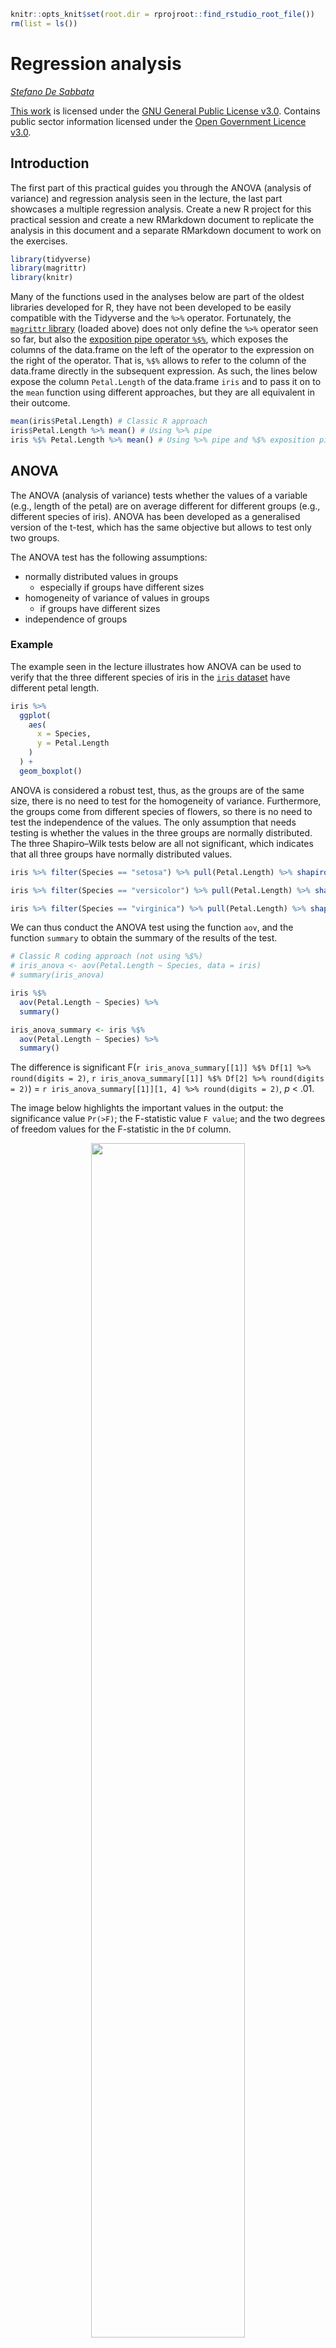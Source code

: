 ```r
knitr::opts_knit$set(root.dir = rprojroot::find_rstudio_root_file())
rm(list = ls())
```

# Regression analysis

*[Stefano De Sabbata](https://stefanodesabbata.com)*

[This work](https://github.com/sdesabbata/granolarr) is licensed under the [GNU General Public License v3.0](https://www.gnu.org/licenses/gpl-3.0.html). Contains public sector information licensed under the [Open Government Licence v3.0](http://www.nationalarchives.gov.uk/doc/open-government-licence).

## Introduction

The first part of this practical guides you through the ANOVA (analysis of variance) and regression analysis seen in the lecture, the last part showcases a multiple regression analysis. Create a new R project for this practical session and create a new RMarkdown document to replicate the analysis in this document and a separate RMarkdown document to work on the exercises.

```r
library(tidyverse)
library(magrittr)
library(knitr)
```

Many of the functions used in the analyses below are part of the oldest libraries developed for R, they have not been developed to be easily compatible with the Tidyverse and the `%>%` operator. Fortunately, the [`magrittr` library](https://magrittr.tidyverse.org/index.html) (loaded above) does not only define the `%>%` operator seen so far, but also the [exposition pipe operator `%$%`](https://magrittr.tidyverse.org/reference/exposition.html), which exposes the columns of the data.frame on the left of the operator to the expression on the right of the operator. That is, `%$%` allows to refer to the column of the data.frame directly in the subsequent expression. As such, the lines below expose the column `Petal.Length` of the data.frame `iris` and to pass it on to the `mean` function using different approaches, but they are all equivalent in their outcome.

```r
mean(iris$Petal.Length) # Classic R approach
iris$Petal.Length %>% mean() # Using %>% pipe 
iris %$% Petal.Length %>% mean() # Using %>% pipe and %$% exposition pipe
```

## ANOVA

The ANOVA (analysis of variance) tests whether the values of a variable (e.g., length of the petal) are on average different for different groups (e.g., different species of iris). ANOVA has been developed as a generalised version of the t-test, which has the same objective but allows to test only two groups. 

The ANOVA test has the following assumptions:

- normally distributed values in groups
    - especially if groups have different sizes
- homogeneity of variance of values in groups
    - if groups have different sizes
- independence of groups

### Example

The example seen in the lecture illustrates how ANOVA can be used to verify that the three different species of iris in the [`iris` dataset](https://stat.ethz.ch/R-manual/R-devel/library/datasets/html/iris.html) have different petal length.

```r
iris %>%
  ggplot(
    aes(
      x = Species, 
      y = Petal.Length
    )
  ) +
  geom_boxplot()
```

ANOVA is considered a robust test, thus, as the groups are of the same size, there is no need to test for the homogeneity of variance. Furthermore, the groups come from different species of flowers, so there is no need to test the independence of the values. The only assumption that needs testing is whether the values in the three groups are normally distributed. The three Shapiro–Wilk tests below are all not significant, which indicates that all three groups have normally distributed values.

```r
iris %>% filter(Species == "setosa") %>% pull(Petal.Length) %>% shapiro.test()

iris %>% filter(Species == "versicolor") %>% pull(Petal.Length) %>% shapiro.test()

iris %>% filter(Species == "virginica") %>% pull(Petal.Length) %>% shapiro.test()
```

We can thus conduct the ANOVA test using the function `aov`, and the function `summary` to obtain the summary of the results of the test.

```r
# Classic R coding approach (not using %$%)
# iris_anova <- aov(Petal.Length ~ Species, data = iris)
# summary(iris_anova)

iris %$%
  aov(Petal.Length ~ Species) %>%
  summary()
```

```r
iris_anova_summary <- iris %$%
  aov(Petal.Length ~ Species) %>%
  summary()
```

The difference is significant F(`r iris_anova_summary[[1]] %$% Df[1] %>% round(digits = 2)`, `r iris_anova_summary[[1]] %$% Df[2] %>% round(digits = 2)`) = `r iris_anova_summary[[1]][1, 4] %>% round(digits = 2)`, *p* < .01. 

\newpage

The image below highlights the important values in the output: the significance value `Pr(>F)`; the F-statistic value `F value`; and the two degrees of freedom values for the F-statistic in the `Df` column.

<center>
![](images/ANOVA_output_annotated.png){width=70%}
</center>


## Simple regression

The simple regression analysis is a supervised machine learning approach to creating a model able to predict the value of one outcome variable $Y$ based on one predictor variable $X_1$, by estimating the intercept $b_0$ and coefficient (slope) $b_1$, and accounting for a reasonable amount of error $\epsilon$. 

$$Y_i = (b_0 + b_1 * X_{i1}) + \epsilon_i $$

Least squares is the most commonly used approach to generate a regression model. This model fits a line to minimise the squared values of the **residuals** (errors), which are calculated as the squared difference between observed values the values predicted by the model. 

$$redidual = \sum(observed - model)^2$$

A model is considered **robust** if the residuals do not show particular trends, which would indicate that *"something"* is interfering with the model. In particular, the assumption of the regression model are:

- **linearity:** the relationship is actually linear;
- **normality** of residuals: standard residuals are normally distributed with mean `0`;
- **homoscedasticity** of residuals: at each level of the predictor variable(s) the variance of the standard residuals should be the same (*homo-scedasticity*) rather than different (*hetero-scedasticity*);
- **independence** of residuals: adjacent standard residuals are not correlated.

### Example

The example that we have seen in the lecture illustrated how simple regression can be used to create a model to predict the arrival delay based on the departure delay of a flight, based on the data available in the `nycflights13` dataset for the flight on November 20th, 2013. The scatterplot below seems to indicate that the relationship is indeed linear.

$$arr\_delay_i = (Intercept + Coefficient_{dep\_delay} * dep\_delay_{i1}) + \epsilon_i $$

```r
# Load the library
library(nycflights13)

# November 20th, 2013
flights_nov_20 <- nycflights13::flights %>%
  filter(!is.na(dep_delay), !is.na(arr_delay), month == 11, day ==20) 
```


<center>
```r
flights_nov_20 %>%
  ggplot(aes(x = dep_delay, y = arr_delay)) +
  geom_point() + coord_fixed(ratio = 1)
```
</center>

The code below generates the model using the function `lm`, and the function `summary` to obtain the summary of the results of the test. The model and summary are saved in the variables `delay_model` and `delay_model_summary`, respectively, for further use below. The variable `delay_model_summary` can then be called directly to visualise the result of the test.

```r
# Classic R coding version
# delay_model <- lm(arr_delay ~ dep_delay, data = flights_nov_20)
# delay_model_summary <- summary(delay_model)

delay_model <- flights_nov_20 %$%
  lm(arr_delay ~ dep_delay) 

delay_model_summary <- delay_model %>%
  summary()

delay_model_summary
```

The image below highlights the important values in the output: the adjusted $R^2$ value; the model significance value `p-value` and the related F-statistic information `F-statistic`; the intercept and `dep_delay` coefficient estimates in the `Estimate` column and the related significance values of in the column `Pr(>|t|)`.

<center>
![](images/Regression_output_annotated.png){width=70%}
</center>

The output indicates:

- **p-value: < 2.2e-16**: $p<.001$ the model is significant;
    - derived by comparing the calulated **F-statistic** value to F distribution `r delay_model_summary$fstatistic[1] %>% round(digits = 2)` having specified degrees of freedom (`r delay_model_summary$fstatistic[2]`, `r delay_model_summary$fstatistic[3]`);
    - Report as: $F(`r delay_model_summary[["fstatistic"]][2]`, `r delay_model_summary[["fstatistic"]][3]`) = `r delay_model_summary[["fstatistic"]][1] %>% round(digits = 2)`$
- **Adjusted R-squared: `r delay_model_summary$adj.r.squared %>% round(digits = 4)`**: the departure delay can account for `r (delay_model_summary$adj.r.squared * 100) %>% round(digits = 2)`% of the arrival delay;
- **Coefficients**:
    - Intercept estimate `r delay_model_summary$coefficients[1,1] %>% round(digits = 4)` is significant;
    - `dep_delay` coefficient (slope) estimate `r delay_model_summary$coefficients[2,1] %>% round(digits = 4)` is significant.

<center>
```r
flights_nov_20 %>%
  ggplot(aes(x = dep_delay, y = arr_delay)) +
  geom_point() + coord_fixed(ratio = 1) +
  geom_abline(intercept = 4.0943, slope = 1.04229, color="red")
```
</center>

### Checking assumptions

#### Normality

The Shapiro-Wilk test can be used to check for the normality of standard residuals. The test should be not significant for robust models. In the example below, the standard residuals are *not* normally distributed. However, the plot further below does show that the distribution of the residuals is not far away from a normal distribution.

```r
delay_model %>% 
  rstandard() %>% 
  shapiro.test()
```

<center>
```r
delay_model %>% 
  rstandard() %>%
  data.frame(std_res = .) %>%
  ggplot(aes(x = std_res)) +
  geom_histogram(
    aes(
      y =..density..
    ),
    bins = 100
  ) + 
  stat_function(
    fun = dnorm, 
    args = list(
      mean = delay_model %>% rstandard() %>% mean(),
      sd = delay_model %>% rstandard() %>% sd()),
    colour = "red", size = 1)
```
</center>

#### Homoscedasticity

The Breusch-Pagan test can be used to check for the homoscedasticity of standard residuals. The test should be not significant for robust models. In the example below, the standard residuals are homoscedastic.

```r
library(lmtest)

delay_model %>% 
  bptest()
```

#### Independence

The Durbin-Watson test can be used to check for the independence of residuals. The test should be statistic should be close to 2 (between 1 and 3) and not significant for robust models. In the example below, the standard residuals might not be completely independent. Note, however, that the result depends on the order of the data.

```r
# Also part of the library lmtest
delay_model %>%
  dwtest()
```

#### Plots

The [`plot.lm` function](https://www.rdocumentation.org/packages/stats/versions/3.6.1/topics/plot.lm) can be used to further explore the residuals visuallly. Usage is illustrated below. The *Residuals vs Fitted* and *Scale-Location* plot provide an insight into the homoscedasticity of the residuals, the *Normal Q-Q* plot provides an illustration of the normality of the residuals, and the *Residuals vs Leverage* can be useful to identify exceptional cases (e.g., Cook's distance greater than 1).

```r
delay_model %>%
  plot()
```
</center>

### How to report

Overall, we can say that the delay model computed above is fit ($F(`r delay_model_summary[["fstatistic"]][2]`, `r delay_model_summary[["fstatistic"]][3]`) = `r delay_model_summary[["fstatistic"]][1] %>% round(digits = 2)`$, $p < .001$), indicating that the departure delay might account for `r (delay_model_summary$adj.r.squared * 100) %>% round(digits = 2)`% of the arrival delay. However the model is only partially robust. The residuals satisfy the homoscedasticity assumption (Breusch-Pagan test, $BP = `r bptest(delay_model)[["statistic"]] %>% round(digits = 2)`$, $p =`r bptest(delay_model)[["p.value"]] %>% round(digits = 2)`$), and the independence assumption (Durbin-Watson test, $DW = `r dwtest(delay_model)[["statistic"]] %>% round(digits = 2)`$, $p =`r dwtest(delay_model)[["p.value"]] %>% round(digits = 2)`$), but they are not normally distributed (Shapiro-Wilk test, $W =  `r shapiro.test(rstandard(delay_model))[["statistic"]] %>% round(digits = 2)`$, $p < .001$).

The [`stargazer` function of the `stargazer` library](https://www.rdocumentation.org/packages/stargazer/versions/5.2.2/topics/stargazer) can be applied to the model `delay_model` to generate a nicer output in RMarkdown PDF documents by including `results = "asis"` in the R snippet option.

```r
# Install stargazer if not yet installed
# install.packages("stargazer")

library(stargazer)

# Not rendered in bookdown
stargazer(delay_model)
```

## Multiple regression

The multiple regression analysis is a supervised machine learning approach to creating a model able to predict the value of one outcome variable $Y$ based on two or more predictor variables $X_1 \dots X_M$, by estimating the intercept $b_0$ and the coefficients (slopes) $b_1 \dots b_M$, and accounting for a reasonable amount of error $\epsilon$. 

$$Y_i = (b_0 + b_1 * X_{i1} + b_2 * X_{i2} + \dots + b_M * X_{iM}) + \epsilon_i $$

The assumptions are the same as the simple regression, plus the assumption of **no multicollinearity**: if two or more predictor variables are used in the model, each pair of variables not correlated. This assumption can be tested by checking the variance inflation factor (VIF). If the largest VIF value is greater than 10 or the average VIF is substantially greater than 1, there might be an issue of multicollinearity.

### Example

The example below explores whether a regression model can be created to estimate the number of people in Leicester commuting to work using public transport (`u120`) in Leicester, using the number of people in different occupations as predictors. 

For instance, occupations such as skilled traders usually require to travel some distances with equipment, thus the related variable `u163` is not included in the model, whereas professional and administrative occupations might be more likely to use public transportation to commute to work. 

A multiple regression model can be specified in a similar way as a simple regression model, using the same `lm` function, but adding the additional predictor variables using a `+` operator.

```r
leicester_2011OAC <- read_csv("2011_OAC_Raw_uVariables_Leicester.csv")
```

```r
leicester_2011OAC <- read_csv(paste0(rprojroot::find_rstudio_root_file(), "/data/", "2011_OAC_Raw_uVariables_Leicester.csv"))
```

```r
# u120: Method of Travel to Work, Public Transport
# u159: Employment, Managers, directors and senior officials
# u160: Employment, Professional occupations
# u161: Employment, Associate professional and technical occupations
# u162: Employment, Administrative and secretarial occupations
# u163: Employment, Skilled trades occupations
# u164: Employment, Caring, leisure and other service occupations
# u165: Employment, Sales and customer service occupations
# u166: Employment, Process, plant and machine operatives
# u167: Employment, Elementary occupations
public_transp_model <- leicester_2011OAC %$%
  lm(u120 ~ u160 + u162 + u164 + u165 + u167) 

public_transp_model %>%
  summary()
```

```r
# Not rendered in bookdown
stargazer(public_transp_model)
```

```r
public_transp_model %>%
  rstandard() %>% 
  shapiro.test()
```

```r
public_transp_model %>% 
  bptest()
```

```r
public_transp_model %>%
  dwtest()
```

```r
library(car)

public_transp_model %>%
  vif()
```

The output above suggests that the model is fit ($F(`r summary(public_transp_model)[["fstatistic"]][2]`, `r summary(public_transp_model)[["fstatistic"]][3]`) = `r summary(public_transp_model)[["fstatistic"]][1] %>% round(digits = 2)`$, $p < .001$), indicating that a model based on the number of people working in the five selected occupations can account for `r (summary(public_transp_model)$adj.r.squared * 100) %>% round(digits = 2)`% of the number of people using public transportation to commute to work. However the model is only partially robust. The residuals are normally distributed (Shapiro-Wilk test, $W =  `r shapiro.test(rstandard(public_transp_model))[["statistic"]] %>% round(digits = 2)`$, $p =`r shapiro.test(rstandard(public_transp_model))[["p.value"]] %>% round(digits = 2)`$) and there seems to be no multicollinearity with average VIF $`r public_transp_model %>% vif() %>% mean() %>% round(digits = 2)`$, but the residuals don't satisfy the homoscedasticity assumption (Breusch-Pagan test, $BP = `r bptest(public_transp_model)[["statistic"]] %>% round(digits = 2)`$, $p < .001$), nor the independence assumption (Durbin-Watson test, $DW = `r dwtest(public_transp_model)[["statistic"]] %>% round(digits = 2)`$, $p < .01$).

The coefficient values calculated by the `lm` functions are important to create the model, and provide useful information. For instance, the coefficient for the variable `u165` is `0.21`, which indicates that if the number of people employed in sales and customer service occupations increases by one unit, the number of people using public transportation to commute to work increases by `0.21` units, according to the model. The coefficients also indicate that the number of people in elementary occupations has the biggest impact (in the context of the variables selected for the model) on the number of people using public transportation to commute to wor0, whereas the number of people in professional occupations has the lowest impact.

In this example, all variables use the same unit and are of a similar type, which makes interpretating the model relatively simple. When that is not the case, it can be useful to look at the standardized $\beta$, which provide the same information but measured in terms of standard deviation, which make comparisons between variables of different types easier to draw. For instance, the values calculated below using the function `lm.beta` of the library `QuantPsyc` indicate that if the number of people employed in sales and customer service occupations increases by one standard deviation, the number of people using public transportation to commute to work increases by `0.19` standard deviations, according to the model.

```r
# Install lm.beta library if necessary
# install.packages("lm.beta")
library(lm.beta)

lm.beta(public_transp_model)
```

## Exercise 9.1


**Question 9.1.1:** Is mean age (`u020`) different in different 2011OAC supergroups in Leicester?

**Question 9.1.2:** Is the number of people using public transportation to commute to work statistically, linearly related to mean age (`u020`)?

**Question 9.1.3:** Is the number of people using public transportation to commute to work statistically, linearly related to (a subset of) the age structure categories (`u007` to `u019`)?

```r
rm(list = ls())
```